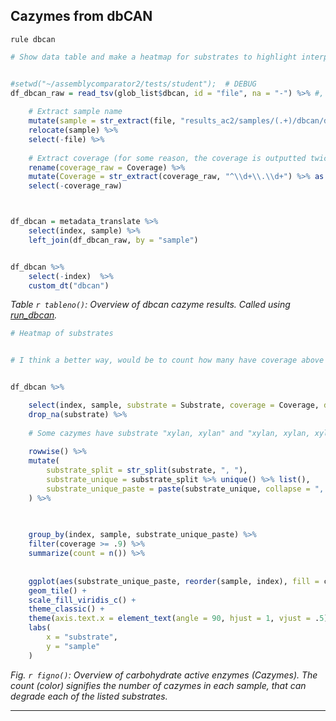 ## Cazymes from dbCAN

`rule dbcan`

```r
# Show data table and make a heatmap for substrates to highlight interpretation


#setwd("~/assemblycomparator2/tests/student");  # DEBUG
df_dbcan_raw = read_tsv(glob_list$dbcan, id = "file", na = "-") %>% #, comment = "#", col_names = c("name", "value")) %>%
    
    # Extract sample name
    mutate(sample = str_extract(file, "results_ac2/samples/(.+)/dbcan/dbcan-sub.hmm.out", group = 1)) %>% 
    relocate(sample) %>% 
    select(-file) %>% 
    
    # Extract coverage (for some reason, the coverage is outputted twice..)
    rename(coverage_raw = Coverage) %>% 
    mutate(Coverage = str_extract(coverage_raw, "^\\d+\\.\\d+") %>% as.numeric()) %>% 
    select(-coverage_raw)



df_dbcan = metadata_translate %>%
    select(index, sample) %>%
    left_join(df_dbcan_raw, by = "sample")


df_dbcan %>% 
    select(-index)  %>% 
    custom_dt("dbcan")


```


*Table `r tableno()`: Overview of dbcan cazyme results. Called using [run_dbcan](https://github.com/linnabrown/run_dbcan).*

```r
# Heatmap of substrates


# I think a better way, would be to count how many have coverage above 90, and then show those counts.


df_dbcan %>% 

    select(index, sample, substrate = Substrate, coverage = Coverage, dbcan_subfam = `dbCAN subfam`) %>% 
    drop_na(substrate) %>% 
    
    # Some cazymes have substrate "xylan, xylan" and "xylan, xylan, xylan" which doesn't make any sense. Let's collapse unique substrates per cazyme.
    
    rowwise() %>% 
    mutate(
        substrate_split = str_split(substrate, ", "), 
        substrate_unique = substrate_split %>% unique() %>% list(),
        substrate_unique_paste = paste(substrate_unique, collapse = ", ")
    ) %>% 
    

    
    group_by(index, sample, substrate_unique_paste) %>% 
    filter(coverage >= .9) %>% 
    summarize(count = n()) %>% 
    
    
    ggplot(aes(substrate_unique_paste, reorder(sample, index), fill = count)) + 
    geom_tile() +
    scale_fill_viridis_c() + 
    theme_classic() + 
    theme(axis.text.x = element_text(angle = 90, hjust = 1, vjust = .5)) + 
    labs(
        x = "substrate", 
        y = "sample"
    )

```

*Fig. `r figno()`: Overview of carbohydrate active enzymes (Cazymes). The count (color) signifies the number of cazymes in each sample, that can degrade each of the listed substrates. *

---